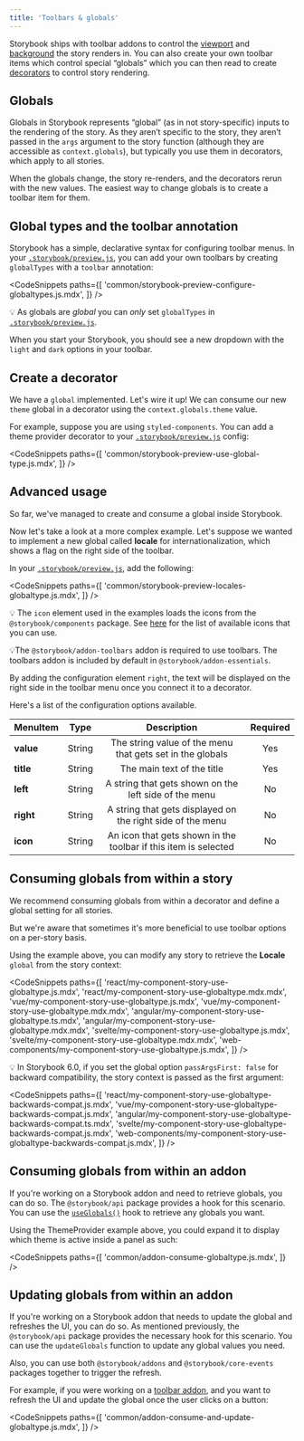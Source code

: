 ```yaml
---
title: 'Toolbars & globals'
---
```


<YouTubeCallout id="DuJ_gmSncLM" title="Create custom toolbar items using global types" />

Storybook ships with toolbar addons to control the [viewport](./viewport.md) and [background](./backgrounds.md) the story renders in. You can also create your own toolbar items which control special “globals” which you can then read to create [decorators](../writing-stories/decorators.md) to control story rendering.

## Globals

Globals in Storybook represents “global” (as in not story-specific) inputs to the rendering of the story. As they aren’t specific to the story, they aren’t passed in the `args` argument to the story function (although they are accessible as `context.globals`), but typically you use them in decorators, which apply to all stories.

When the globals change, the story re-renders, and the decorators rerun with the new values. The easiest way to change globals is to create a toolbar item for them.

## Global types and the toolbar annotation

Storybook has a simple, declarative syntax for configuring toolbar menus. In your [`.storybook/preview.js`](../configure/overview.md#configure-story-rendering), you can add your own toolbars by creating `globalTypes` with a `toolbar` annotation:

<!-- prettier-ignore-start -->

<CodeSnippets
  paths={[
    'common/storybook-preview-configure-globaltypes.js.mdx',
  ]}
/>

<!-- prettier-ignore-end -->

<div class="aside">

💡 As globals are _global_ you can _only_ set `globalTypes` in [`.storybook/preview.js`](../configure/overview.md#configure-story-rendering).

</div>

When you start your Storybook, you should see a new dropdown with the `light` and `dark` options in your toolbar.

## Create a decorator

We have a `global` implemented. Let's wire it up! We can consume our new `theme` global in a decorator using the `context.globals.theme` value.

For example, suppose you are using `styled-components`. You can add a theme provider decorator to your [`.storybook/preview.js`](../configure/overview.md#configure-story-rendering) config:

<!-- prettier-ignore-start -->

<CodeSnippets
  paths={[
    'common/storybook-preview-use-global-type.js.mdx',
  ]}
/>

<!-- prettier-ignore-end -->

## Advanced usage

So far, we've managed to create and consume a global inside Storybook.

Now let's take a look at a more complex example. Let's suppose we wanted to implement a new global called **locale** for internationalization, which shows a flag on the right side of the toolbar.

In your [`.storybook/preview.js`](../configure/overview.md#configure-story-rendering), add the following:

<!-- prettier-ignore-start -->

<CodeSnippets
  paths={[
    'common/storybook-preview-locales-globaltype.js.mdx',
  ]}
/>

<!-- prettier-ignore-end -->

<div class="aside">

💡 The <code>icon</code> element used in the examples loads the icons from the <code>@storybook/components</code> package. See [here](../faq.md#what-icons-are-available-for-my-toolbar-or-my-addon) for the list of available icons that you can use.

</div>

<div class="aside">
💡The <code>@storybook/addon-toolbars</code> addon is required to use toolbars. The toolbars addon is included by default in <code>@storybook/addon-essentials</code>.
</div>

By adding the configuration element `right`, the text will be displayed on the right side in the toolbar menu once you connect it to a decorator.

Here's a list of the configuration options available.

| MenuItem  |  Type  |                           Description                           | Required |
| --------- | :----: | :-------------------------------------------------------------: | :------: |
| **value** | String |    The string value of the menu that gets set in the globals    |   Yes    |
| **title** | String |                   The main text of the title                    |   Yes    |
| **left**  | String |      A string that gets shown on the left side of the menu      |    No    |
| **right** | String |   A string that gets displayed on the right side of the menu    |    No    |
| **icon**  | String | An icon that gets shown in the toolbar if this item is selected |    No    |

## Consuming globals from within a story

We recommend consuming globals from within a decorator and define a global setting for all stories.

But we're aware that sometimes it's more beneficial to use toolbar options on a per-story basis.

Using the example above, you can modify any story to retrieve the **Locale** `global` from the story context:

<!-- prettier-ignore-start -->

<CodeSnippets
  paths={[
    'react/my-component-story-use-globaltype.js.mdx',
    'react/my-component-story-use-globaltype.mdx.mdx',
    'vue/my-component-story-use-globaltype.js.mdx',
    'vue/my-component-story-use-globaltype.mdx.mdx',
    'angular/my-component-story-use-globaltype.ts.mdx',
    'angular/my-component-story-use-globaltype.mdx.mdx',
    'svelte/my-component-story-use-globaltype.js.mdx',
    'svelte/my-component-story-use-globaltype.mdx.mdx',
    'web-components/my-component-story-use-globaltype.js.mdx',
  ]}
/>

<!-- prettier-ignore-end -->

<div class="aside">

💡 In Storybook 6.0, if you set the global option `passArgsFirst: false` for backward compatibility, the story context is passed as the first argument:

<!-- prettier-ignore-start -->

<CodeSnippets
  paths={[
    'react/my-component-story-use-globaltype-backwards-compat.js.mdx',
    'vue/my-component-story-use-globaltype-backwards-compat.js.mdx',
    'angular/my-component-story-use-globaltype-backwards-compat.ts.mdx',
    'svelte/my-component-story-use-globaltype-backwards-compat.js.mdx',
    'web-components/my-component-story-use-globaltype-backwards-compat.js.mdx',
  ]}
/>

<!-- prettier-ignore-end -->

</div>

## Consuming globals from within an addon

If you're working on a Storybook addon and need to retrieve globals, you can do so. The `@storybook/api` package provides a hook for this scenario. You can use the [`useGlobals()`](../addons/addons-api.md#useglobals) hook to retrieve any globals you want.

Using the ThemeProvider example above, you could expand it to display which theme is active inside a panel as such:

<!-- prettier-ignore-start -->

<CodeSnippets
  paths={[
    'common/addon-consume-globaltype.js.mdx',
  ]}
/>

<!-- prettier-ignore-end -->

## Updating globals from within an addon

If you're working on a Storybook addon that needs to update the global and refreshes the UI, you can do so. As mentioned previously, the `@storybook/api` package provides the necessary hook for this scenario. You can use the `updateGlobals` function to update any global values you need.

Also, you can use both `@storybook/addons` and `@storybook/core-events` packages together to trigger the refresh.

For example, if you were working on a [toolbar addon](../addons/addon-types.md#toolbars), and you want to refresh the UI and update the global once the user clicks on a button:

<!-- prettier-ignore-start -->

<CodeSnippets
  paths={[
    'common/addon-consume-and-update-globaltype.js.mdx',
  ]}
/>

<!-- prettier-ignore-end -->